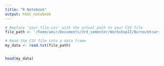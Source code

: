 ```yaml
---
title: "R Notebook"
output: html_notebook
---
```




```r


# Replace 'your_file.csv' with the actual path to your CSV file
file_path <- '/home/amir/Documents/3rd_semester/WorkshopII/Burno/mtcars.csv'

# Read the CSV file into a data frame
my_data <- read.txt(file_path)


head(my_data)


```

```r

```



